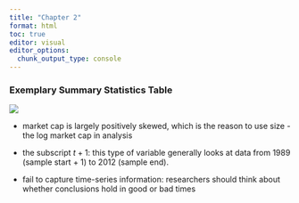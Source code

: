 ```yaml
---
title: "Chapter 2"
format: html
toc: true
editor: visual
editor_options: 
  chunk_output_type: console
---
```


### Exemplary Summary Statistics Table

![](images/clipboard-784891417.png)

-   market cap is largely positively skewed, which is the reason to use size - the log market cap in analysis

-   the subscript $t+1$: this type of variable generally looks at data from 1989 (sample start + 1) to 2012 (sample end).

-   fail to capture time-series information: researchers should think about whether conclusions hold in good or bad times

